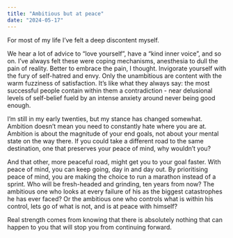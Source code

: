 ```yaml
---
title: "Ambitious but at peace"
date: "2024-05-17"
---
```


For most of my life I've felt a deep discontent myself.

We hear a lot of advice to "love yourself", have a "kind inner voice", and so on. I've always felt these were coping mechanisms, anesthesia to dull the pain of reality. Better to embrace the pain, I thought. Invigorate yourself with the fury of self-hatred and envy. Only the unambitious are content with the warm fuzziness of satisfaction. It's like what they always say: the most successful people contain within them a contradiction - near delusional levels of self-belief fueld by an intense anxiety around never being good enough.

I'm still in my early twenties, but my stance has changed somewhat. Ambition doesn't mean you need to constantly hate where you are at. Ambition is about the magnitude of your end goals, not about your mental state on the way there. If you could take a different road to the same destination, one that preserves your peace of mind, why wouldn't you?

And that other, more peaceful road, might get you to your goal faster. With peace of mind, you can keep going, day in and day out. By prioritising peace of mind, you are making the choice to run a marathon instead of a sprint. Who will be fresh-headed and grinding, ten years from now? The ambitious one who looks at every failure of his as the biggest catastrophes he has ever faced? Or the ambitious one who controls what is within his control, lets go of what is not, and is at peace with himself? 

Real strength comes from knowing that there is absolutely nothing that can happen to you that will stop you from continuing forward.
